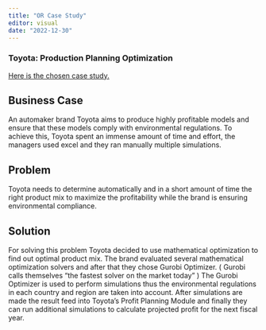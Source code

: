 ```yaml
---
title: "OR Case Study"
editor: visual
date: "2022-12-30"
---
```


### Toyota: Production Planning Optimization

[Here is the chosen case study.](https://www.gurobi.com/case_studies/toyota-production-planning-optimization/)

## Business Case

An automaker brand Toyota aims to produce highly profitable models and ensure that these models comply with environmental regulations. To achieve this, Toyota spent an immense amount of time and effort, the managers used excel and they ran manually multiple simulations.

## Problem

Toyota needs to determine automatically and in a short amount of time the right product mix to maximize the profitability while the brand is ensuring environmental compliance.

## Solution

For solving this problem Toyota decided to use mathematical optimization to find out optimal product mix. The brand evaluated several mathematical optimization solvers and after that they chose Gurobi Optimizer. ( Gurobi calls themselves "the fastest solver on the market today" ) The Gurobi Optimizer is used to perform simulations thus the environmental regulations in each country and region are taken into account. After simulations are made the result feed into Toyota's Profit Planning Module and finally they can run additional simulations to calculate projected profit for the next fiscal year.
